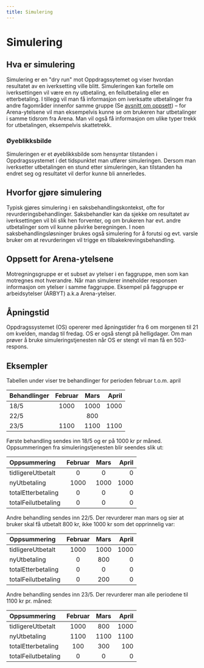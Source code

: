 ```yaml
---
title: Simulering
---
```


# Simulering

## Hva er simulering
Simulering er en "dry run" mot Oppdragssytemet og viser hvordan resultatet av en iverksetting ville blitt.
Simuleringen kan fortelle om iverksettingen vil være en ny utbetaling, en feilutbetaling eller en etterbetaling. I tillegg vil man få informasjon om
iverksatte utbetalinger fra andre fagområder innenfor samme gruppe (Se [avsnitt om oppsett](#regler-for-arena-ytelsene)) – for Arena-ytelsene vil man
eksempelvis kunne se om brukeren har utbetalinger i samme tidsrom fra Arena. Man vil også få informasjon om ulike typer trekk for utbetalingen,
eksempelvis skattetrekk.

### Øyeblikksbilde
Simuleringen er et øyeblikksbilde som hensyntar tilstanden i Oppdragssystemet i det tidspunktet man utfører simuleringen. Dersom man iverksetter utbetalingen
en stund etter simuleringen, kan tilstanden ha endret seg og resultatet vil derfor kunne bli annerledes.

## Hvorfor gjøre simulering
Typisk gjøres simulering i en saksbehandlingskontekst, ofte for revurderingsbehandlinger. Saksbehandler kan da sjekke om resultatet av iverksettingen vil bli slik
hen forventer, og om brukeren har evt. andre utbetalinger som vil kunne påvirke beregningen. I noen saksbehandlingsløsninger brukes også simulering for å forutsi og
evt. varsle bruker om at revurderingen vil trigge en tilbakekrevingsbehandling.

## Oppsett for Arena-ytelsene
[//]: # (- Forklare faggruppe vs mottregningsgruppe?)
Motregningsgruppe er et subset av ytelser i en faggruppe, men som kan motregnes mot hverandre. Når man simulerer inneholder responsen informasjon om ytelser i samme faggruppe. Eksempel på faggruppe er arbeidsytelser (ARBYT) a.k.a Arena-ytelser.

## Åpningstid
Oppdragssystemet (OS) opererer med åpningstider fra 6 om morgenen til 21 om kvelden, mandag til fredag. OS er også stengt på helligdager.
Om man prøver å bruke simuleringstjenesten når OS er stengt vil man få en 503-respons.

[//]: # (## Todos)
[//]: # (- Er det mulig å simulere ytelse i samme motregningsgruppe opp mot hverandre for å se hva som vil være mest gunstig fordeling for bruker &#40;relevant f.eks dersom skattetrekk på en ytelse og ikke på en annen e.l&#41;)

## Eksempler

Tabellen under viser tre behandlinger for perioden februar t.o.m. april

| Behandlinger | Februar | Mars | April |
|:-------------|:-------:|:----:|------:|
| 18/5         |  1000   | 1000 |  1000 |
| 22/5         |         | 800  |       |
| 23/5         |  1100   | 1100 |  1100 |

Første behandling sendes inn 18/5 og er på 1000 kr pr måned. Oppsummeringen fra simuleringstjenesten blir seendes slik ut:

| Oppsummering        | Februar | Mars | April |
|:--------------------|:-------:|:----:|------:|
| tidligereUtbetalt   |    0    |  0   |     0 |
| nyUtbetaling        |  1000   | 1000 |  1000 |
| totalEtterbetaling  |    0    |  0   |     0 |
| totalFeilutbetaling |    0    |  0   |     0 |

Andre behandling sendes inn 22/5. Der revurderer man mars og sier at bruker skal få utbetalt 800 kr, ikke 1000 kr som det opprinnelig var:

| Oppsummering        | Februar | Mars | April |
|:--------------------|:-------:|:----:|------:|
| tidligereUtbetalt   |  1000   | 1000 |  1000 |
| nyUtbetaling        |    0    | 800  |     0 |
| totalEtterbetaling  |    0    |  0   |     0 |
| totalFeilutbetaling |    0    | 200  |     0 |

Andre behandling sendes inn 23/5. Der revurderer man alle periodene til 1100 kr pr. måned:

| Oppsummering        | Februar | Mars | April |
|:--------------------|:-------:|:----:|------:|
| tidligereUtbetalt   |  1000   | 800  |  1000 |
| nyUtbetaling        |  1100   | 1100 |  1100 |
| totalEtterbetaling  |   100   | 300  |   100 |
| totalFeilutbetaling |    0    |  0   |     0 |
